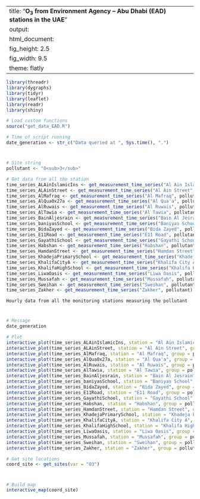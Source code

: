 
---
title: "**O<sub>3</sub> from Environment Agency – Abu Dhabi (EAD) stations in the UAE**"
output:
  html_document:
    fig_height: 2.5
    fig_width: 9.5
    theme: flatly
---

```{r set_up, message = FALSE, echo = FALSE, warning = FALSE}
library(threadr)
library(dygraphs)
library(tidyr)
library(leaflet)
library(readr)
library(shiny)

# Load custom functions
source("get_data_EAD.R")

# Time of script running
date_generation <- str_c("Data queried at ", Sys.time(), ".")
```
# 

## 
```{r import_data, message = FALSE, echo = FALSE, results = "hide", cache = TRUE, warning = FALSE}

# Site string
pollutant <- "O<sub>3</sub>"

# Get data from all the station
time_series_ALAinIslamicIns <- get_measurement_time_series("Al Ain Islamic Ins", pollutant)
time_series_ALAinStreet <- get_measurement_time_series("Al Ain Street", pollutant)
time_series_AlMafraq <- get_measurement_time_series("Al Mafraq", pollutant)
time_series_AlQua0x27a <- get_measurement_time_series("Al Qua'a", pollutant)
time_series_AlRuwais <- get_measurement_time_series("Al Ruwais", pollutant)
time_series_AlTawia <- get_measurement_time_series("Al Tawia", pollutant)
time_series_BainAljesrain <- get_measurement_time_series("Bain Al Jesrain", pollutant)
time_series_baniyasSchool <- get_measurement_time_series("Baniyas School", pollutant)
time_series_BidaZayed <- get_measurement_time_series("Bida Zayed", pollutant)
time_series_E11Road <- get_measurement_time_series("E11 Road", pollutant)
time_series_GayathiSchool <- get_measurement_time_series("Gayathi School", pollutant)
time_series_Habshan <- get_measurement_time_series("Habshan", pollutant)
time_series_HamdanStreet <- get_measurement_time_series("Hamdan Street", pollutant)
time_series_KhadejaPrimarySchool <- get_measurement_time_series("Khadeja Primary School", pollutant)
time_series_KhalifaCityA <- get_measurement_time_series("Khalifa City A", pollutant)
time_series_KhalifaHighSchool <- get_measurement_time_series("Khalifa High School", pollutant)
time_series_LiwaOasis <- get_measurement_time_series("Liwa Oasis", pollutant)
time_series_Mussafah <- get_measurement_time_series("Mussafah", pollutant)
time_series_Sweihan <- get_measurement_time_series("Sweihan", pollutant)
time_series_Zakher <- get_measurement_time_series("Zakher", pollutant)
```

 `Hourly data from all the monitoring stations measuring the pollutant`
 
# 

## 

```{r plot_EAD_O3, echo = FALSE, cache = TRUE}
# Message
date_generation

# Plot
interactive_plot(time_series_ALAinIslamicIns, station = "Al Ain Islamic Ins", group =   pollutant, pollu="O3")
interactive_plot(time_series_ALAinStreet, station = "Al Ain Street", group = pollutant, pollu="O3")
interactive_plot(time_series_AlMafraq, station = "Al Mafraq", group = pollutant, pollu="O3")
interactive_plot(time_series_AlQua0x27a, station = "Al Qua'a", group = pollutant, pollu="O3")
interactive_plot(time_series_AlRuwais, station = "Al Ruwais", group = pollutant, pollu="O3")
interactive_plot(time_series_AlTawia, station = "Al Tawia", group = pollutant, pollu="O3")
interactive_plot(time_series_BainAljesrain, station = "Bain Al Jesrain", group = pollutant, pollu="O3")
interactive_plot(time_series_baniyasSchool, station = "Baniyas School", group = pollutant, pollu="O3")
interactive_plot(time_series_BidaZayed, station = "Bida Zayed", group = pollutant, pollu="O3")
interactive_plot(time_series_E11Road, station = "E11 Road", group = pollutant, pollu="O3")
interactive_plot(time_series_GayathiSchool, station = "Gayathi School", group = pollutant, pollu="O3")
interactive_plot(time_series_Habshan, station = "Habshan", group = pollutant, pollu="O3")
interactive_plot(time_series_HamdanStreet, station = "Hamdan Street", group = pollutant, pollu="O3")
interactive_plot(time_series_KhadejaPrimarySchool, station = "Khadeja Primary School", group = pollutant, pollu="O3")
interactive_plot(time_series_KhalifaCityA, station = "Khalifa City A", group = pollutant, pollu="O3")
interactive_plot(time_series_KhalifaHighSchool, station = "Khalifa High School", group =pollutant, pollu="O3")
interactive_plot(time_series_LiwaOasis, station = "Liwa Oasis", group = pollutant, pollu="O3")
interactive_plot(time_series_Mussafah, station = "Mussafah", group = pollutant, pollu="O3")
interactive_plot(time_series_Sweihan, station = "Sweihan", group = pollutant, pollu="O3")
interactive_plot(time_series_Zakher, station = "Zakher", group = pollutant, pollu="O3")

```


```{r import_data_for_map, message = FALSE, echo = FALSE, results = "hide", cache = TRUE}
# Get site locations
coord_site <- get_sites(var = "O3")

```
#
 
##

```{r map, fig.height = 8, echo = FALSE, message = FALSE, cache = TRUE}
# Build map
interactive_map(coord_site)
```

 
 